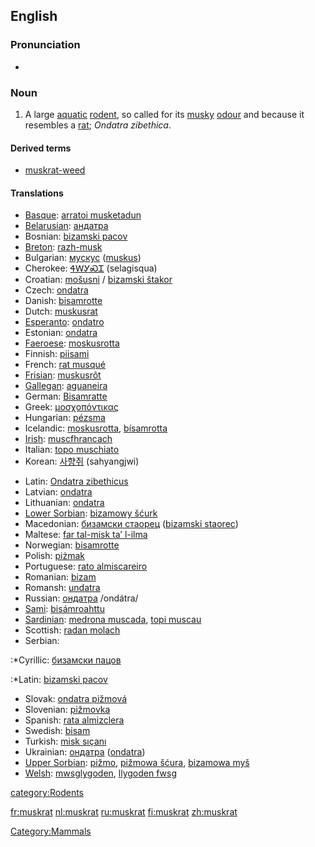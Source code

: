 {{wikipedia}}

==English==

===Pronunciation===
* {{IPA|/'mʌskræt/}}

===Noun===

{{en-noun}}
# A large [[aquatic]] [[rodent]], so called for its [[musky]] [[odour]] and because it resembles a [[rat]]; ''Ondatra zibethica''.

====Derived terms====
* [[muskrat-weed]]

====Translations====
{{trans-top|rodent}}
*[[Basque]]: [[arratoi musketadun]]
*[[Belarusian]]: [[андатра]] {{f}}
*Bosnian: [[bizamski pacov]] {{m}}
*[[Breton]]: [[razh-musk]]
*Bulgarian: [[мускус]] ([[muskus]])
*Cherokee: [[ᏎᎳᎩᏍᏆ]] (selagisqua)
*Croatian: [[mošusni štakor|mošusni]] / [[bizamski štakor]]
*Czech: [[ondatra]]
*Danish: [[bisamrotte]]
*Dutch: [[muskusrat]] {{f}}
*[[Esperanto]]: [[ondatro]]
*Estonian: [[ondatra]]
*[[Faeroese]]: [[moskusrotta]]
*Finnish: [[piisami]]
*French: [[rat musqué]] {{m}}
*[[Frisian]]: [[muskusrôt]]
*[[Gallegan]]: [[aguaneira]]
*German: [[Bisamratte]] {{f}}
*Greek: [[μοσχοπόντικας]]
*Hungarian: [[pézsma]]
*Icelandic: [[moskusrotta]], [[bísamrotta]]
*[[Irish]]: [[muscfhrancach]]
*Italian: [[topo muschiato]] {{m}}
*Korean:  [[사향쥐]] (sahyangjwi)
{{trans-mid}}
*Latin: [[Ondatra zibethicus]]
*Latvian: [[ondatra]]
*Lithuanian: [[ondatra]]
*[[Lower Sorbian]]: [[bizamowy šćurk]]
*Macedonian: [[бизамски стаорец]] ([[bizamski staorec]])
*Maltese: [[far tal-misk ta’ l-ilma]]
*Norwegian: [[bisamrotte]]
*Polish: [[piżmak]]
*Portuguese: [[rato almiscareiro]]
*Romanian: [[bizam]]
*Romansh: [[undatra]]
*Russian: [[ондатра]] /ondátra/ {{f}}
*[[Sami]]: [[bisámroahttu]]
*[[Sardinian]]: [[medrona muscada]], [[topi muscau]]
*Scottish: [[radan molach]]
*Serbian:
:*Cyrillic: [[бизамски пацов]]
:*Latin: [[bizamski pacov]]
*Slovak: [[ondatra pižmová]]
*Slovenian: [[pižmovka]] {{f}}
*Spanish: [[rata almizclera]]
*Swedish: [[bisam]] {{c}}
*Turkish: [[misk sıçanı]]
*Ukrainian: [[ондатра]] ([[ondatra]]) {{f}}
*[[Upper Sorbian]]: [[pižmo]], [[pižmowa šćura]], [[bizamowa myš]]
*[[Welsh]]: [[mwsglygoden]], [[llygoden fwsg]]
{{trans-bottom}}

[[Category:Mammals]]
[[category:Rodents]]

[[fr:muskrat]]
[[nl:muskrat]]
[[ru:muskrat]]
[[fi:muskrat]]
[[zh:muskrat]]